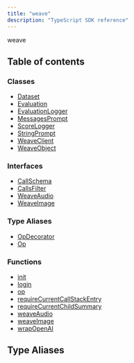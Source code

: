 ```yaml
---
title: "weave"
description: "TypeScript SDK reference"
---
```


weave



## Table of contents

### Classes

- [Dataset](./classes/Dataset)
- [Evaluation](./classes/Evaluation)
- [EvaluationLogger](./classes/EvaluationLogger)
- [MessagesPrompt](./classes/MessagesPrompt)
- [ScoreLogger](./classes/ScoreLogger)
- [StringPrompt](./classes/StringPrompt)
- [WeaveClient](./classes/WeaveClient)
- [WeaveObject](./classes/WeaveObject)

### Interfaces

- [CallSchema](./interfaces/CallSchema)
- [CallsFilter](./interfaces/CallsFilter)
- [WeaveAudio](./interfaces/WeaveAudio)
- [WeaveImage](./interfaces/WeaveImage)


### Type Aliases

- [OpDecorator](./type-aliases/OpDecorator)
- [Op](./type-aliases/Op)

### Functions

- [init](./functions/init)
- [login](./functions/login)
- [op](./functions/op)
- [requireCurrentCallStackEntry](./functions/requireCurrentCallStackEntry)
- [requireCurrentChildSummary](./functions/requireCurrentChildSummary)
- [weaveAudio](./functions/weaveAudio)
- [weaveImage](./functions/weaveImage)
- [wrapOpenAI](./functions/wrapOpenAI)

## Type Aliases


